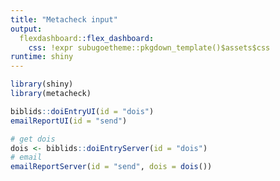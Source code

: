 ```yaml
---
title: "Metacheck input"
output: 
  flexdashboard::flex_dashboard:
    css: !expr subugoetheme::pkgdown_template()$assets$css
runtime: shiny
---
```


```r
library(shiny)
library(metacheck)
```


```r
biblids::doiEntryUI(id = "dois")
emailReportUI(id = "send")
```

```r
# get dois
dois <- biblids::doiEntryServer(id = "dois")
# email
emailReportServer(id = "send", dois = dois())
```
